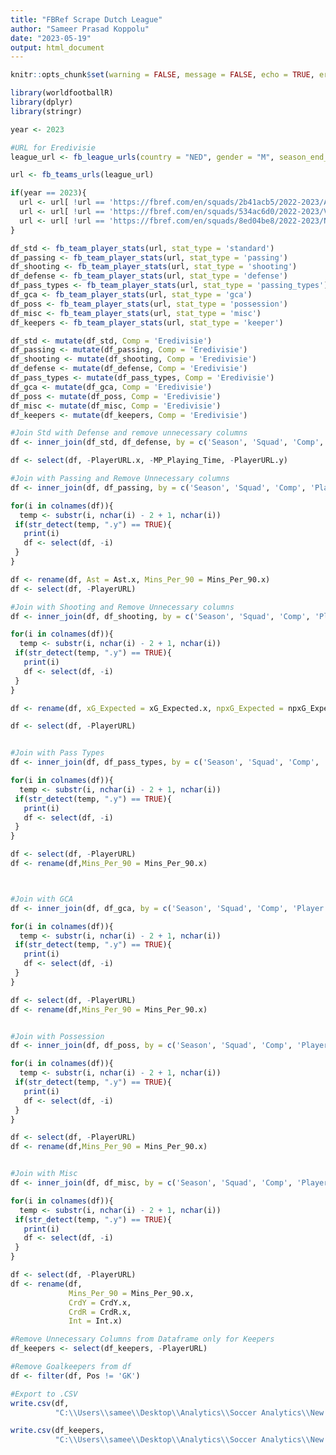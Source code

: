 ```yaml
---
title: "FBRef Scrape Dutch League"
author: "Sameer Prasad Koppolu"
date: "2023-05-19"
output: html_document
---
```


```r
knitr::opts_chunk$set(warning = FALSE, message = FALSE, echo = TRUE, error = TRUE)
```

```r
library(worldfootballR)
library(dplyr)
library(stringr)
```

```r
year <- 2023

#URL for Eredivisie
league_url <- fb_league_urls(country = "NED", gender = "M", season_end_year = year, tier = '1st')
```

```r
url <- fb_teams_urls(league_url)

if(year == 2023){
  url <- url[ !url == 'https://fbref.com/en/squads/2b41acb5/2022-2023/Almere-City-Stats']
  url <- url[ !url == 'https://fbref.com/en/squads/534ac6d0/2022-2023/VVV-Venlo-Stats']
  url <- url[ !url == 'https://fbref.com/en/squads/8ed04be8/2022-2023/NAC-Breda-Stats']
}
```

```r
df_std <- fb_team_player_stats(url, stat_type = 'standard')
df_passing <- fb_team_player_stats(url, stat_type = 'passing')
df_shooting <- fb_team_player_stats(url, stat_type = 'shooting')
df_defense <- fb_team_player_stats(url, stat_type = 'defense')
df_pass_types <- fb_team_player_stats(url, stat_type = 'passing_types')
df_gca <- fb_team_player_stats(url, stat_type = 'gca')
df_poss <- fb_team_player_stats(url, stat_type = 'possession')
df_misc <- fb_team_player_stats(url, stat_type = 'misc')
df_keepers <- fb_team_player_stats(url, stat_type = 'keeper')
```

```r
df_std <- mutate(df_std, Comp = 'Eredivisie')
df_passing <- mutate(df_passing, Comp = 'Eredivisie')
df_shooting <- mutate(df_shooting, Comp = 'Eredivisie')
df_defense <- mutate(df_defense, Comp = 'Eredivisie')
df_pass_types <- mutate(df_pass_types, Comp = 'Eredivisie')
df_gca <- mutate(df_gca, Comp = 'Eredivisie')
df_poss <- mutate(df_poss, Comp = 'Eredivisie')
df_misc <- mutate(df_misc, Comp = 'Eredivisie')
df_keepers <- mutate(df_keepers, Comp = 'Eredivisie')
```

```r
#Join Std with Defense and remove unnecessary columns
df <- inner_join(df_std, df_defense, by = c('Season', 'Squad', 'Comp', 'Player', 'Nation', 'Pos', 'Age'))

df <- select(df, -PlayerURL.x, -MP_Playing_Time, -PlayerURL.y)

#Join with Passing and Remove Unnecessary columns
df <- inner_join(df, df_passing, by = c('Season', 'Squad', 'Comp', 'Player', 'Nation', 'Pos', 'Age'))

for(i in colnames(df)){
  temp <- substr(i, nchar(i) - 2 + 1, nchar(i))
 if(str_detect(temp, ".y") == TRUE){
   print(i)
   df <- select(df, -i)
 }
}

df <- rename(df, Ast = Ast.x, Mins_Per_90 = Mins_Per_90.x)
df <- select(df, -PlayerURL)

#Join with Shooting and Remove Unnecessary columns
df <- inner_join(df, df_shooting, by = c('Season', 'Squad', 'Comp', 'Player', 'Nation', 'Pos', 'Age'))

for(i in colnames(df)){
  temp <- substr(i, nchar(i) - 2 + 1, nchar(i))
 if(str_detect(temp, ".y") == TRUE){
   print(i)
   df <- select(df, -i)
 }
}

df <- rename(df, xG_Expected = xG_Expected.x, npxG_Expected = npxG_Expected.x, Mins_Per_90 = Mins_Per_90.x)

df <- select(df, -PlayerURL)


#Join with Pass Types
df <- inner_join(df, df_pass_types, by = c('Season', 'Squad', 'Comp', 'Player', 'Nation', 'Pos', 'Age'))

for(i in colnames(df)){
  temp <- substr(i, nchar(i) - 2 + 1, nchar(i))
 if(str_detect(temp, ".y") == TRUE){
   print(i)
   df <- select(df, -i)
 }
}

df <- select(df, -PlayerURL)
df <- rename(df,Mins_Per_90 = Mins_Per_90.x)



#Join with GCA
df <- inner_join(df, df_gca, by = c('Season', 'Squad', 'Comp', 'Player', 'Nation', 'Pos', 'Age'))

for(i in colnames(df)){
  temp <- substr(i, nchar(i) - 2 + 1, nchar(i))
 if(str_detect(temp, ".y") == TRUE){
   print(i)
   df <- select(df, -i)
 }
}

df <- select(df, -PlayerURL)
df <- rename(df,Mins_Per_90 = Mins_Per_90.x)


#Join with Possession
df <- inner_join(df, df_poss, by = c('Season', 'Squad', 'Comp', 'Player', 'Nation', 'Pos', 'Age'))

for(i in colnames(df)){
  temp <- substr(i, nchar(i) - 2 + 1, nchar(i))
 if(str_detect(temp, ".y") == TRUE){
   print(i)
   df <- select(df, -i)
 }
}

df <- select(df, -PlayerURL)
df <- rename(df,Mins_Per_90 = Mins_Per_90.x)


#Join with Misc
df <- inner_join(df, df_misc, by = c('Season', 'Squad', 'Comp', 'Player', 'Nation', 'Pos', 'Age'))

for(i in colnames(df)){
  temp <- substr(i, nchar(i) - 2 + 1, nchar(i))
 if(str_detect(temp, ".y") == TRUE){
   print(i)
   df <- select(df, -i)
 }
}

df <- select(df, -PlayerURL)
df <- rename(df,
             Mins_Per_90 = Mins_Per_90.x,
             CrdY = CrdY.x,
             CrdR = CrdR.x,
             Int = Int.x)
```

```r
#Remove Unnecessary Columns from Dataframe only for Keepers
df_keepers <- select(df_keepers, -PlayerURL)
```

```r
#Remove Goalkeepers from df
df <- filter(df, Pos != 'GK')

#Export to .CSV
write.csv(df, 
          "C:\\Users\\samee\\Desktop\\Analytics\\Soccer Analytics\\New Europe Top 5\\Outfielders_Eredivisie_2023.csv", row.names = FALSE, fileEncoding = "UTF-8")

write.csv(df_keepers, 
          "C:\\Users\\samee\\Desktop\\Analytics\\Soccer Analytics\\New Europe Top 5\\Goalkeepers_Eredivisie_2023.csv", row.names=FALSE, fileEncoding = "UTF-8")
```
